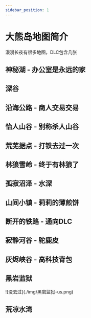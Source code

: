 ```yaml
---
sidebar_position: 1
---
```



# 大熊岛地图简介

漫漫长夜有很多地图，DLC包含几张

## 神秘湖 - 办公室是永远的家
<ImageView src="/TheLongDarkWiki/map/img/神秘湖.jpg" alt="办公室是永远的家" />
<ImageView src="/TheLongDarkWiki/map/img/神秘湖-us.jpg" alt="办公室是永远的家" />

## 深谷
<ImageView src="/TheLongDarkWiki/map/img/深谷-us.png" alt="深谷" />

## 沿海公路 - 商人交易交易
<ImageView src="/TheLongDarkWiki/map/img/沿海公路.jpg" alt="商人交易交易" />
<ImageView src="/TheLongDarkWiki/map/img/沿海公路-us.png" alt="商人交易交易" />

## 怡人山谷 - 别称杀人山谷
<ImageView src="/TheLongDarkWiki/map/img/怡人山谷.jpg" alt="别称杀人山谷" />
<ImageView src="/TheLongDarkWiki/map/img/怡人山谷-us.png" alt="别称杀人山谷" />

## 荒芜据点 - 打铁去过一次
<ImageView src="/TheLongDarkWiki/map/img/荒芜据点.jpg" alt="打铁去过一次" />
<ImageView src="/TheLongDarkWiki/map/img/荒芜据点-us.png" alt="打铁去过一次" />

## 林狼雪岭 - 终于有林狼了
<ImageView src="/TheLongDarkWiki/map/img/林狼雪岭.jpg" alt="终于有林狼了" />
<ImageView src="/TheLongDarkWiki/map/img/林狼雪岭-us.png" alt="终于有林狼了" />

## 孤寂沼泽 - 水深
<ImageView src="/TheLongDarkWiki/map/img/孤寂沼泽.jpg" alt="水深" />
<ImageView src="/TheLongDarkWiki/map/img/孤寂沼泽-us.png" alt="水深" />

## 山间小镇 - 莉莉的薄煎饼
<ImageView src="/TheLongDarkWiki/map/img/山间小镇.jpg" alt="莉莉的薄煎饼" />
<ImageView src="/TheLongDarkWiki/map/img/山间小镇-us.png" alt="莉莉的薄煎饼" />

## 断开的铁路 - 通向DLC
<ImageView src="/TheLongDarkWiki/map/img/断开的铁路.jpg" alt="通向DLC" />
<ImageView src="/TheLongDarkWiki/map/img/断开的铁路-us.png" alt="通向DLC" />

## 寂静河谷 - 驼鹿皮
<ImageView src="/TheLongDarkWiki/map/img/寂静河谷.jpg" alt="驼鹿皮" />
<ImageView src="/TheLongDarkWiki/map/img/寂静河谷-us.png" alt="驼鹿皮" />

## 灰烬峡谷 - 高科技背包
<ImageView src="/TheLongDarkWiki/map/img/灰烬峡谷.jpg" alt="高科技背包" />
<ImageView src="/TheLongDarkWiki/map/img/灰烬峡谷-us.png" alt="高科技背包" />


## 黑岩监狱
<!-- ![没去过](./img/黑岩监狱.png) -->
<ImageView src="/TheLongDarkWiki/map/img/黑岩监狱-us.png" alt="没去过" />
![没去过](./img/黑岩监狱-us.png)

## 荒凉水湾
<ImageView src="/TheLongDarkWiki/map/img/荒凉水湾.jpg" alt="没去过" />
<ImageView src="/TheLongDarkWiki/map/img/荒凉水湾-us.png" alt="没去过" />
